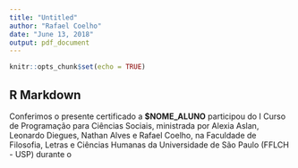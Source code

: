 ```yaml
---
title: "Untitled"
author: "Rafael Coelho"
date: "June 13, 2018"
output: pdf_document
---
```


```r
knitr::opts_chunk$set(echo = TRUE)
```

## R Markdown

Conferimos o presente certificado a __$NOME_ALUNO__ participou do I Curso de Programação para Ciências Sociais, ministrada por Alexia Aslan, Leonardo Diegues, Nathan Alves e Rafael Coelho, na Faculdade de Filosofia, Letras e Ciências Humanas da Universidade de São Paulo (FFLCH - USP) durante o  
